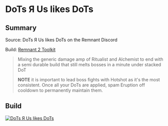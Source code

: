 
# DoTs Я Us likes DoTs

## Summary

Source: DoTs Я Us likes DoTs on the Remnant Discord

Build: [Remnant 2 Toolkit](https://www.remnant2toolkit.com/builder?helm=ts1v89&torso=0sm6sn&legs=td29nk&gloves=a527cd&archtype=1q7z9d%2C67pme7&skill=amqa83%2C76554i&concoction=p0ru94&relic=2rnl2d&relicfragment=erp2mp%2Cj87rzn%2C2bqp66&amulet=qwguja&ring=azy0pj%2Ccpxk1d%2Cgv12gw%2C9ng83z&consumable=937h03%2Ckfwizc%2Cxgdk68%2Cli99wc&weapon=3r9jm7%2C5gl3la%2Cxj5syj&mod=a3ctlf%2C38rncx%2C9vzb9r&mutator=b07g02%2Cf32skd%2C7eodps&trait=dj8zx4%3B10%2Cv1uiyd%3B10%2Cpb5neu%3B10%2Cm6i4dl%3B10%2C6kxk5x%3B10%2C8baa52%3B10%2Co6mx2t%3B10%2Cosj7se%3B10%2Ccvsois%3B10%2Cpbak5a%3B10%2Cyvttbq%3B5%2Cysp1wu%3B5&name=DoTs+%D0%AF+Us+likes+DoTs)

> Mixing the generic damage amp of Ritualist and Alchemist to end with a semi durable build that still melts bosses in a minute under stacked DoT
>
> **NOTE** it is important to lead boss fights with Hotshot as it's the most consistent. Once all your DoTs are applied, spam Eruption off cooldown to permanently maintain them.

## Build

[![DoTs Я Us likes DoTs](https://d2sqltdcj8czo5.cloudfront.net/featured-builds/dotsrus_likes_dots.png)](https://www.remnant2toolkit.com/builder?helm=ts1v89&torso=0sm6sn&legs=td29nk&gloves=a527cd&archtype=1q7z9d%2C67pme7&skill=amqa83%2C76554i&concoction=p0ru94&relic=2rnl2d&relicfragment=erp2mp%2Cj87rzn%2C2bqp66&amulet=qwguja&ring=azy0pj%2Ccpxk1d%2Cgv12gw%2C9ng83z&consumable=937h03%2Ckfwizc%2Cxgdk68%2Cli99wc&weapon=3r9jm7%2C5gl3la%2Cxj5syj&mod=a3ctlf%2C38rncx%2C9vzb9r&mutator=b07g02%2Cf32skd%2C7eodps&trait=dj8zx4%3B10%2Cv1uiyd%3B10%2Cpb5neu%3B10%2Cm6i4dl%3B10%2C6kxk5x%3B10%2C8baa52%3B10%2Co6mx2t%3B10%2Cosj7se%3B10%2Ccvsois%3B10%2Cpbak5a%3B10%2Cyvttbq%3B5%2Cysp1wu%3B5&name=DoTs+%D0%AF+Us+likes+DoTs)
